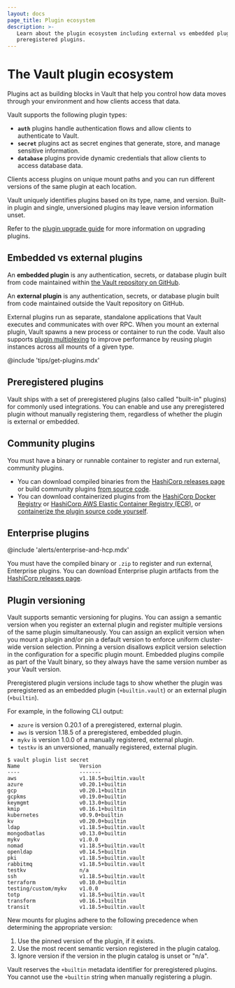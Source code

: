 ```yaml
---
layout: docs
page_title: Plugin ecosystem
description: >- 
   Learn about the plugin ecosystem including external vs embedded plugins and
   preregistered plugins.
---
```



# The Vault plugin ecosystem

Plugins act as building blocks in Vault that help you control how data moves
through your environment and how clients access that data.

Vault supports the following plugin types:

- **`auth`** plugins handle authentication flows and allow clients to authenticate to Vault.
- **`secret`** plugins act as secret engines that generate, store, and manage sensitive information.
- **`database`** plugins provide dynamic credentials that allow clients to access database data.

Clients access plugins on unique mount paths and you can run different versions
of the same plugin at each location.

Vault uniquely identifies plugins based on its type, name, and version.
Built-in plugin and single, unversioned plugins may leave version information
unset.

Refer to the [plugin upgrade guide](/vault/docs/plugins/upgrade) for more
information on upgrading plugins.


## Embedded vs external plugins

An **embedded plugin** is any authentication, secrets, or database plugin built
from code maintained within
[the Vault repository on GitHub](https://github.com/hashicorp/vault).

An **external plugin** is any authentication, secrets, or database plugin built
from code maintained outside the Vault repository on GitHub.

External plugins run as separate, standalone applications that Vault executes
and communicates with over RPC. When you mount an external plugin, Vault spawns
a new process or container to run the code. Vault also supports
[plugin multiplexing](/vault/docs/plugins/plugin-architecture#plugin-multiplexing)
to improve performance by reusing plugin instances across all mounts of a given
type.

@include 'tips/get-plugins.mdx'


## Preregistered plugins

Vault ships with a set of preregistered plugins (also called "built-in" plugins)
for commonly used integrations.  You can enable and use any preregistered
plugin without manually registering them, regardless of whether the plugin is
external or embedded.


## Community plugins

You must have a binary or runnable container to register and run external,
community plugins.

- You can download compiled binaries from the
  [HashiCorp releases page](https://releases.hashicorp.com/) or build community
  plugins
  [from source code](/vault/docs/plugins/plugin-development#building-a-plugin-from-source).
- You can download containerized plugins from the
  [HashiCorp Docker Registry](https://hub.docker.com/u/hashicorp) or
  [HashiCorp AWS Elastic Container Registry (ECR)](https://gallery.ecr.aws/hashicorp),
  or [containerize the plugin source code yourself](/vault/docs/plugins/containerized-plugins).


## Enterprise plugins

@include 'alerts/enterprise-and-hcp.mdx'

You must have the compiled binary or `.zip` to register and run external,
Enterprise plugins. You can download Enterprise plugin artifacts from the
[HashiCorp releases page](https://releases.hashicorp.com/).


## Plugin versioning

Vault supports semantic versioning for plugins. You can assign a semantic
version when you register an external plugin and register multiple versions of
the same plugin simultaneously. You can assign an explicit version when you
mount a plugin and/or pin a default version to enforce uniform cluster-wide
version selection. Pinning a version disallows explicit version selection in the
configuration for a specific plugin mount. Embedded plugins compile as part of
the Vault binary, so they always have the same version number as your Vault
version.

Preregistered plugin versions include tags to show whether the plugin was
preregistered as an embedded plugin (`+builtin.vault`) or an external plugin
(`+builtin`).

For example, in the following CLI output:

- `azure` is version 0.20.1 of a preregistered, external plugin.
- `aws` is version 1.18.5 of a preregistered, embedded plugin.
- `mykv` is version 1.0.0 of a manually registered, external plugin.
- `testkv` is an unversioned, manually registered, external plugin.

```shell-session
$ vault plugin list secret
Name                   Version
----                   -------
aws                    v1.18.5+builtin.vault
azure                  v0.20.1+builtin
gcp                    v0.20.1+builtin
gcpkms                 v0.19.0+builtin
keymgmt                v0.13.0+builtin
kmip                   v0.16.1+builtin
kubernetes             v0.9.0+builtin
kv                     v0.20.0+builtin
ldap                   v1.18.5+builtin.vault
mongodbatlas           v0.13.0+builtin
mykv                   v1.0.0
nomad                  v1.18.5+builtin.vault
openldap               v0.14.5+builtin
pki                    v1.18.5+builtin.vault
rabbitmq               v1.18.5+builtin.vault
testkv                 n/a
ssh                    v1.18.5+builtin.vault
terraform              v0.10.0+builtin
testing/custom/mykv    v1.0.0
totp                   v1.18.5+builtin.vault
transform              v0.16.1+builtin
transit                v1.18.5+builtin.vault
```

New mounts for plugins adhere to the following precedence when determining
the appropriate version:

1. Use the pinned version of the plugin, if it exists.
1. Use the most recent semantic version registered in the plugin catalog.
1. Ignore version if the version in the plugin catalog is unset or "n/a".


<Note title="Reserved word">

Vault reserves the `+builtin` metadata identifier for preregistered plugins.
You cannot use the `+builtin` string when manually registering a plugin.

</Note>